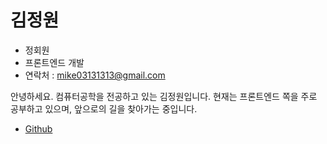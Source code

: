 # 김정원

- 정회원
- 프론트엔드 개발
- 연락처 : [mike03131313@gmail.com](mailto:mike03131313@gmail.com)

안녕하세요. 컴퓨터공학을 전공하고 있는 김정원입니다. 현재는 프론트엔드 쪽을 주로 공부하고 있으며, 앞으로의 길을 찾아가는 중입니다.

- [Github](https://github.com/KJWGarden)

